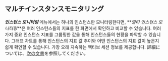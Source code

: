## マルチインスタンスモニタリング

**_인스턴스 모니터링_** 메뉴에서는 하나의 인스턴스만 모니터링한다면, **_멀티 인스턴스 모니터링_**은 여러 인스턴스들의 지표를 한 화면에서 확인하고 비교할 수 있습니다. 여러가지 중요 인스턴스 지표를 그룹핑한 값을 통해 인스턴스들의 현황을 파악할 수 있습니다. 그래프 차트를 통해 인스턴스의 지표 값 추이와 어떤 인스턴스의 지표 값이 높은지 쉽게 확인할 수 있습니다. 가장 오래 지속하는 액티브 세션 정보를 제공합니다. 詳細については、[次の文書](multi-instance-monitoring)を参照してください。

